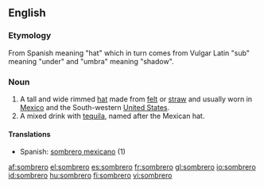 ==English==

===Etymology===
From Spanish meaning "hat" which in turn comes from Vulgar Latin "sub" meaning "under" and "umbra" meaning "shadow".

===Noun===
{{en-noun}}

# A tall and wide rimmed [[hat]] made from [[felt]] or [[straw]] and usually worn in [[Mexico]] and the South-western [[United States]].
# A mixed drink with [[tequila]], named after the Mexican hat.

====Translations====
{{top}}
*Spanish: [[sombrero mexicano]] (1)
{{mid}}
{{bottom}}

[[af:sombrero]]
[[el:sombrero]]
[[es:sombrero]]
[[fr:sombrero]]
[[gl:sombrero]]
[[io:sombrero]]
[[id:sombrero]]
[[hu:sombrero]]
[[fi:sombrero]]
[[vi:sombrero]]